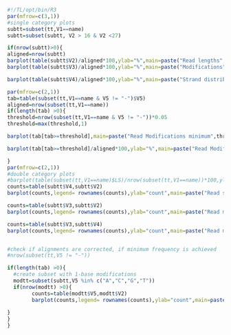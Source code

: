 ```r
#!/TL/opt/bin/R3
par(mfrow=c(3,1))
#single category plots
subtt=subset(tt,V1==name)
subtt=subset(subtt, V2 > 16 & V2 <27)

if(nrow(subtt)>0){
aligned=nrow(subtt)
barplot(table(subtt$V2)/aligned*100,ylab="%",main=paste("Read lengths",name,filename,aligned,sep=" - "))
barplot(table(subtt$V3)/aligned*100,ylab="%",main=paste("Modifications",name,aligned,sep=" - "))

barplot(table(subtt$V4)/aligned*100,ylab="%",main=paste("Strand distribution",name,aligned,sep=" - "))

par(mfrow=c(2,1))
tab=table(subset(tt,V1==name & V5 != "-")$V5)
aligned=nrow(subset(tt,V1==name))
if(length(tab) >0){
threshold=nrow(subset(tt,V1==name & V5 != "-"))*0.05
threshold=max(threshold,1)

barplot(tab[tab>=threshold],main=paste("Read Modifications minimum",threshold,name ,sep=" "))

barplot(tab[tab>=threshold]/aligned*100,ylab="%",main=paste("Read Modifications minimum",threshold, name, sep=" - "))

}
par(mfrow=c(2,1))
#double category plots
#barplot(table(subset(tt,V1==name)$LS)/nrow(subset(tt,V1==name))*100,ylab="%",main=paste("Read strand by length",name,sep=" - "))
counts=table(subtt$V4,subtt$V2)
barplot(counts,legend= rownames(counts),ylab="count",main=paste("Read strand by length",name,sep=" - "))

counts=table(subtt$V3,subtt$V2)
barplot(counts,legend= rownames(counts),ylab="count",main=paste("Read modifications by length",name,sep=" - "))

counts=table(subtt$V3,subtt$V4)
barplot(counts,legend= rownames(counts),ylab="count",main=paste("Read modifications by strand",name,sep=" - "))


#check if alignments are corrected, if minimum frequency is achieved
#nrow(subset(tt,V5 != "-"))

if(length(tab) >0){
  #create subset with 1-base modifications
  modtt=subset(subtt,V5 %in% c("A","C","G","T"))
  if(nrow(modtt) >0){
        counts=table(modtt$V5,modtt$V2)
        barplot(counts,legend= rownames(counts),ylab="count",main=paste("Read length by modification",name, aligned,sep=" - "))
		
}
}
}
```
